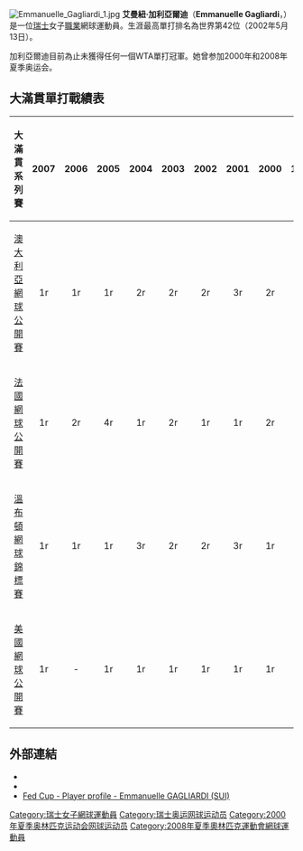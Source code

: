 [[Image:Emmanuelle_Gagliardi_1.jpg|thumb]]
'''艾曼紐·加利亞爾迪'''（'''Emmanuelle Gagliardi'''，{{bd|1976年|7月9日|catIdx=Gagliardi}}）是一位[[瑞士|瑞士]]女子[[職業|職業]]網球運動員。生涯最高單打排名為世界第42位（2002年5月13日）。

加利亞爾迪目前為止未獲得任何一個WTA單打冠軍。她曾参加2000年和2008年夏季奥运会。

==大滿貫單打戰績表==

{|  class="wikitable"
|-
! 大滿貫系列賽 !! 2007 !! 2006 !! 2005 !! 2004 !! 2003 !! 2002 !! 2001 !! 2000 !! 1999 !! 1998 !! 1997
|-
|[[澳大利亞網球公開賽|澳大利亞網球公開賽]]
|align=center|1r
|align=center|1r
|align=center|1r
|align=center|2r
|align=center|2r
|align=center|2r
|align=center|3r
|align=center|2r
|align=center|-
|align=center|1r
|align=center|1r
|-
|[[法國網球公開賽|法國網球公開賽]]
|align=center|1r
|align=center|2r
|align=center|4r
|align=center|1r
|align=center|2r
|align=center|1r
|align=center|1r
|align=center|2r
|align=center|2r
|align=center|2r
|align=center|2r
|-
| [[溫布頓網球錦標賽|溫布頓網球錦標賽]]
|align=center|1r
|align=center|1r
|align=center|1r
|align=center|3r
|align=center|2r
|align=center|2r
|align=center|3r
|align=center|1r
|align=center|1r
|align=center|1r
|align=center|2r
|- 
|[[美國網球公開賽|美國網球公開賽]]
|align=center|1r
|align=center|-
|align=center|1r
|align=center|1r
|align=center|1r
|align=center|1r
|align=center|1r
|align=center|1r
|align=center|1r
|align=center|1r
|align=center|1r
|}

==外部連結==
* {{WTA|2919}}
* {{ITF Profile|id=20003520}}
* [http://www.fedcup.com/en/players/player/profile.aspx?playerid=20003520 Fed Cup - Player profile - Emmanuelle GAGLIARDI (SUI)]

{{DEFAULTSORT:Gagliardi, Emmanuelle}}

[[Category:瑞士女子網球運動員|Category:瑞士女子網球運動員]]
[[Category:瑞士奥运网球运动员|Category:瑞士奥运网球运动员]]
[[Category:2000年夏季奥林匹克运动会网球运动员|Category:2000年夏季奥林匹克运动会网球运动员]]
[[Category:2008年夏季奧林匹克運動會網球運動員|Category:2008年夏季奧林匹克運動會網球運動員]]